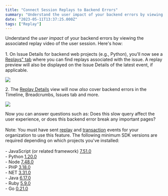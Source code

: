 ```yaml
---
title: "Connect Session Replays to Backend Errors"
summary: "Understand the user impact of your backend errors by viewing the associated replay video of the user session. Here's how: 1. On Issue Details for backend web..."
date: "2023-05-11T13:37:25.000Z"
tags: ["Replay"]
---
```


  Understand the *user impact* of your backend errors by viewing the associated replay video of the user session. Here's how:\
\
1\. On Issue Details for backend web projects (e.g., Python), you'll now see a [Replays" tab](https://docs.sentry.io/product/issues/issue-details/#tabs:~:text=can%20merge.-,Replays,-%E2%80%93%20A%20list%20of) where you can find replays associated with the issue. A replay preview will also be displayed on the Issue Details of the latest event, if applicable.

![](/changelog/connect-session-replays-to-backend-errors-1.jpg)

2\. The [Replay Details](https://docs.sentry.io/product/session-replay/replay-details/?original_referrer=https%3A%2F%2Fdocs.sentry.io%2F) view will now *also* cover backend errors in the Timeline, Breadcrumbs, Issues tab and more.

![](/changelog/connect-session-replays-to-backend-errors-2.jpg)

Now you can answer questions such as: Does this slow query affect the user experience, or does this backend error break any important pages?\
\
Note: You must have sent [replay](https://docs.sentry.io/platforms/javascript/session-replay/) and [transaction](https://docs.sentry.io/platforms/javascript/performance/) events for your organization to use this feature. The following minimum SDK versions are required depending on which projects you've installed:\
\
\- JavaScript (or related framework) [7.51.0](https://github.com/getsentry/sentry-javascript/releases/tag/7.51.0)\
\- Python [1.20.0](https://github.com/getsentry/sentry-python/releases/tag/1.20.0)\
\- Node [7.48.0](https://github.com/getsentry/sentry-javascript/releases/tag/7.48.0)\
\- PHP [3.18.0](https://github.com/getsentry/sentry-php/releases/tag/3.18.0)\
\- NET [3.31.0](https://github.com/getsentry/sentry-dotnet/releases/tag/3.31.0)\
\- Java [6.17.0](https://github.com/getsentry/sentry-java/releases/tag/6.17.0)\
\- Ruby [5.9.0](https://github.com/getsentry/sentry-ruby/releases/tag/5.9.0)\
\- Go [0.21.0](https://github.com/getsentry/sentry-go/releases/tag/v0.21.0)
